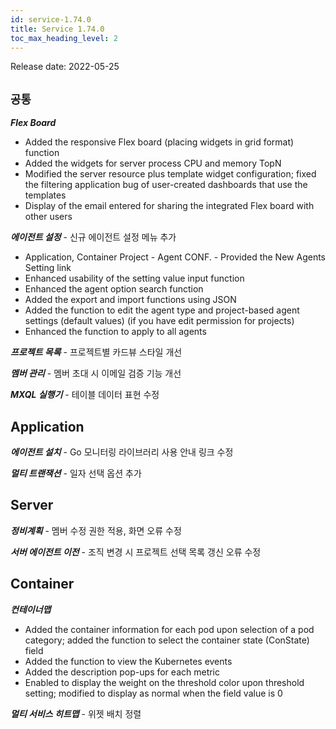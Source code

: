 ```yaml
---
id: service-1.74.0
title: Service 1.74.0
toc_max_heading_level: 2
---
```



Release date: 2022-05-25

## `공통`

**_Flex Board_**

-   Added the responsive Flex board (placing widgets in grid format) function
-   Added the widgets for server process CPU and memory TopN
-   Modified the server resource plus template widget configuration; fixed the filtering application bug of user-created dashboards that use the templates
-   Display of the email entered for sharing the integrated Flex board with other users 

**_에이전트 설정_** - 신규 에이전트 설정 메뉴 추가

-   Application, Container Project - Agent CONF. - Provided the New Agents Setting link
-   Enhanced usability of the setting value input function
-   Enhanced the agent option search function
-   Added the export and import functions using JSON
-   Added the function to edit the agent type and project-based agent settings (default values) (if you have edit permission for projects)
-   Enhanced the function to apply to all agents

**_프로젝트 목록_** - 프로젝트별 카드뷰 스타일 개선 

**_멤버 관리_** - 멤버 초대 시 이메일 검증 기능 개선

**_MXQL 실행기_** - 테이블 데이터 표현 수정

## Application

**_에이전트 설치_** - Go 모니터링 라이브러리 사용 안내 링크 수정

**_멀티 트랜잭션_** - 일자 선택 옵션 추가

## Server

**_정비계획_** - 멤버 수정 권한 적용, 화면 오류 수정

**_서버 에이전트 이전_** - 조직 변경 시 프로젝트 선택 목록 갱신 오류 수정

## Container

**_컨테이너맵_**

-   Added the container information for each pod upon selection of a pod category; added the function to select the container state (ConState) field
-   Added the function to view the Kubernetes events
-   Added the description pop-ups for each metric
-   Enabled to display the weight on the threshold color upon threshold setting; modified to display as normal when the field value is 0

**_멀티 서비스 히트맵_** - 위젯 배치 정렬
